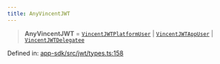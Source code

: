 ```yaml
---
title: AnyVincentJWT
---
```


> **AnyVincentJWT** = [`VincentJWTPlatformUser`](/api-reference/app-sdk/jwt/interfaces/VincentJWTPlatformUser) \| [`VincentJWTAppUser`](/api-reference/app-sdk/jwt/interfaces/VincentJWTAppUser) \| [`VincentJWTDelegatee`](/api-reference/app-sdk/jwt/interfaces/VincentJWTDelegatee)

Defined in: [app-sdk/src/jwt/types.ts:158](https://github.com/LIT-Protocol/Vincent/blob/73da7c01d4eb076a0ff8650f85c7adf29f486588/packages/libs/app-sdk/src/jwt/types.ts#L158)
